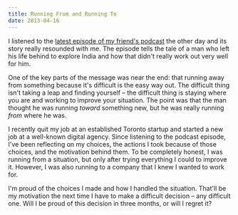 ```yaml
---
title: Running From and Running To
date: 2013-04-16
---
```



I listened to the [latest episode of my friend's podcast](http://attentionsurplus.ca/post/47081847903/taking-the-leap) the other day and its story really resounded with me. The episode tells the tale of a man who left his life behind to explore India and how that didn't really work out very well for him.

One of the key parts of the message was near the end: that running away from something because it's difficult is the easy way out. The difficult thing isn't taking a leap and finding yourself – the difficult thing is staying where you are and working to improve your situation. The point was that the man thought he was running _toward_ something new, but he was really running _from_ where he was.

I recently quit my job at an established Toronto startup and started a new job at a well-known digital agency. Since listening to the podcast episode, I've been reflecting on my choices, the actions I took because of those choices, and the motivation behind them. To be completely honest, I was running from a situation, but only after trying everything I could to improve it. However, I was also running to a company that I knew I wanted to work for.

I'm proud of the choices I made and how I handled the situation. That'll be my motivation the next time I have to make a difficult decision – any difficult one. Will I be proud of this decision in three months, or will I regret it?


  